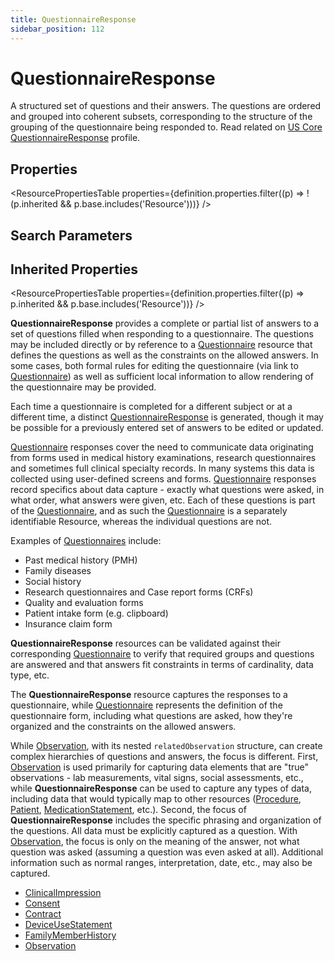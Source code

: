 ```yaml
---
title: QuestionnaireResponse
sidebar_position: 112
---
```



# QuestionnaireResponse

A structured set of questions and their answers. The questions are ordered and grouped into coherent subsets, corresponding to the structure of the grouping of the questionnaire being responded to. Read related on [US Core QuestionnaireResponse](http://hl7.org/fhir/us/core/StructureDefinition-us-core-questionnaireresponse.html) profile.

<Tabs queryString="section">
<TabItem value="schema" label="Schema" default>

## Properties

<ResourcePropertiesTable
  properties={definition.properties.filter((p) => !(p.inherited && p.base.includes('Resource')))}
/>

## Search Parameters

<SearchParamsTable searchParams={definition.searchParameters} />

## Inherited Properties

<ResourcePropertiesTable properties={definition.properties.filter((p) => p.inherited && p.base.includes('Resource'))} />

</TabItem>
  <TabItem value="usage" label="Usage">
    <div> <a name="scope"></a>  <p> <b>QuestionnaireResponse</b> provides a complete or partial list of answers to a set of questions filled when responding to a questionnaire.   The questions may be included directly or by reference to a <a href="/docs/api/fhir/resources/questionnaire">Questionnaire</a> resource that defines the questions as well as the constraints on the allowed answers.  In some cases, both formal rules for editing the questionnaire (via link to <a href="/docs/api/fhir/resources/questionnaire">Questionnaire</a>) as well as sufficient local information to allow rendering of the questionnaire may be provided. </p> <p> Each time a questionnaire is completed for a different subject or at a different time, a distinct <a href="/docs/api/fhir/resources/questionnaireresponse">QuestionnaireResponse</a> is generated, though it may be possible for a previously entered set of answers to be edited or updated.</p> <p> <a href="/docs/api/fhir/resources/questionnaire">Questionnaire</a> responses cover the need to communicate data originating from forms used in medical history examinations, research questionnaires and sometimes full clinical specialty records. In many systems this data is collected using user-defined screens and forms. <a href="/docs/api/fhir/resources/questionnaire">Questionnaire</a> responses record specifics about data capture - exactly what questions were asked, in what order, what answers were given, etc. Each of these questions is part of the <a href="/docs/api/fhir/resources/questionnaire">Questionnaire</a>,  and as such the <a href="/docs/api/fhir/resources/questionnaire">Questionnaire</a> is a separately identifiable Resource, whereas the individual questions are not. </p> <p> Examples of <a href="/docs/api/fhir/resources/questionnaire">Questionnaires</a> include: </p> <ul> <li>Past medical history (PMH)</li> <li>Family diseases</li> <li>Social history</li> <li>Research questionnaires and Case report forms (CRFs)</li> <li>Quality and evaluation forms</li> <li>Patient intake form (e.g. clipboard)</li> <li>Insurance claim form</li> </ul> <p> <b>QuestionnaireResponse</b> resources can be validated against their corresponding <a href="/docs/api/fhir/resources/questionnaire">Questionnaire</a> to verify that required groups and questions are answered and that answers fit constraints in terms of cardinality, data type, etc. </p> </div>
    </TabItem>
  <TabItem value="relationships" label="Relationships">
    <div> <a name="bnr"></a>  <p> The <b>QuestionnaireResponse</b> resource captures the responses to a questionnaire, while <a href="/docs/api/fhir/resources/questionnaire">Questionnaire</a> represents the definition of the questionnaire form, including what questions are asked, how they're organized and the constraints on the allowed answers. </p> <p> While <a href="/docs/api/fhir/resources/observation">Observation</a>, with its nested <code>relatedObservation</code> structure, can create complex hierarchies of  questions and answers, the focus is different.  First, <a href="/docs/api/fhir/resources/observation">Observation</a> is used primarily for capturing data elements that are "true" observations - lab measurements, vital signs, social assessments, etc., while <b>QuestionnaireResponse</b> can be used to capture any types of data, including data that would typically map to other resources (<a href="/docs/api/fhir/resources/procedure">Procedure</a>, <a href="/docs/api/fhir/resources/patient">Patient</a>, <a href="/docs/api/fhir/resources/medicationstatement">MedicationStatement</a>, etc.).  Second, the focus of <b>QuestionnaireResponse</b> includes the specific phrasing and organization of the questions.  All data must be explicitly captured as a question.  With <a href="/docs/api/fhir/resources/observation">Observation</a>, the focus is only on the meaning of the answer, not what question was asked (assuming a question was even asked at all).  Additional information such as normal ranges, interpretation, date, etc., may also be captured. </p> </div>
    </TabItem>
  
  <TabItem value="referencedBy" label="Referenced By">
    <ul><li><a href="/docs/api/fhir/resources/clinicalimpression">ClinicalImpression</a></li>
<li><a href="/docs/api/fhir/resources/consent">Consent</a></li>
<li><a href="/docs/api/fhir/resources/contract">Contract</a></li>
<li><a href="/docs/api/fhir/resources/deviceusestatement">DeviceUseStatement</a></li>
<li><a href="/docs/api/fhir/resources/familymemberhistory">FamilyMemberHistory</a></li>
<li><a href="/docs/api/fhir/resources/observation">Observation</a></li></ul>
    </TabItem>

</Tabs>
